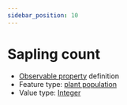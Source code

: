 ```yaml
---
sidebar_position: 10
---
```



# Sapling count

- [Observable property](/viewers/dawe-vocabs?uri=https://linked.data.gov.au/def/nrm/0f342ac9-800a-4298-a148-ffc953ecd393) definition
- Feature type: [plant population](http://linked.data.gov.au/def/tern-cv/ae71c3f6-d430-400f-a1d4-97a333b4ee02)
- Value type: [Integer](https://w3id.org/tern/ontologies/tern/Integer)

<Example
  protocolModule="recruitment-age"
  observableProperty="https://linked.data.gov.au/def/nrm/0f342ac9-800a-4298-a148-ffc953ecd393"
/>
